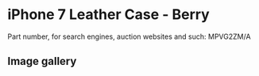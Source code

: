 # iPhone 7 Leather Case - Berry

Part number, for search engines, auction websites and such: MPVG2ZM/A

## Image gallery

<div style={{ width: "768px" }}>
  <GalleryComponent
    images={[
      {
        original: "/everysource/MPVG2",
        thumbnail: "/everypreview/MPVG2",
      },
      {
        original: "/everysource/MPVG2_AV1_GOLD",
        thumbnail: "/everypreview/MPVG2_AV1_GOLD",
      },
      {
        original: "/everysource/MPVG2_AV1_JET_BLACK",
        thumbnail: "/everypreview/MPVG2_AV1_JET_BLACK",
      },
      {
        original: "/everysource/MPVG2_AV1_RED",
        thumbnail: "/everypreview/MPVG2_AV1_RED",
      },
      {
        original: "/everysource/MPVG2_AV1_SILVER",
        thumbnail: "/everypreview/MPVG2_AV1_SILVER",
      },
      {
        original: "/everysource/MPVG2_AV2",
        thumbnail: "/everypreview/MPVG2_AV2",
      }
    ]}
  />
</div>